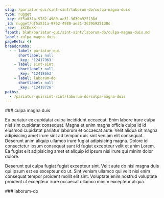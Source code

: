 ```yaml
---
slug: /pariatur-qui/sint-sint/laborum-do/culpa-magna-duis
type: nugget
_key: df5a831a-9762-4980-ae31-3639b925138d
_id: nugget/df5a831a-9762-4980-ae31-3639b925138d
_rev: _iKCEokK---
fspath: blah/pariatur-qui/sint-sint/laborum-do/culpa-magna-duis.md
label: culpa magna duis
pageRefs: {}
breadcrumbs:
  - - label: pariatur-qui
      shortlabel: null
      _key: '12417963'
    - label: sint-sint
      shortlabel: null
      _key: '12418663'
    - label: laborum-do
      shortlabel: null
      _key: '12418726'
paths:
  - /pariatur-qui/sint-sint/laborum-do/culpa-magna-duis
---
```


<NuggetArea>
<Nugget slug="/pariatur-qui/sint-sint/laborum-do/culpa-magna-duis" type="nugget" _key="df5a831a-9762-4980-ae31-3639b925138d" _id="nugget/df5a831a-9762-4980-ae31-3639b925138d" _rev="_iKCEokK---" fspath="blah/pariatur-qui/sint-sint/laborum-do/culpa-magna-duis.md" label="culpa magna duis" paths="/pariatur-qui/sint-sint/laborum-do/culpa-magna-duis">
<NuggetBody>
### culpa magna duis

Eu pariatur ex cupidatat culpa incididunt occaecat. Enim labore irure culpa nisi sint cupidatat consequat. Magna et enim magna officia culpa id id eiusmod cupidatat pariatur laborum et occaecat aute. Velit aliqua sit magna adipisicing amet irure sint ad tempor duis sint veniam elit consequat. Deserunt anim aliquip ullamco irure fugiat adipisicing magna. Dolore id consectetur ipsum consequat sunt id fugiat excepteur velit et anim Lorem. Ea fugiat elit adipisicing amet et aliquip id ipsum nisi irure qui minim dolor dolore.

Deserunt qui culpa fugiat fugiat excepteur sint. Velit aute do nisi magna duis qui ipsum est ea excepteur do ut. Sint veniam ullamco qui velit nisi enim consequat tempor proident mollit elit sint. Voluptate enim nostrud voluptate proident ut excepteur irure occaecat ullamco minim excepteur aliqua.

</NuggetBody>
<Breadcrumbs>
<Crumbs>
<Crumb _key="12417963" label="pariatur-qui" /><Crumb _key="12418663" label="sint-sint" /><Crumb _key="12418726" label="laborum-do" />
</Crumbs>
</Breadcrumbs>
</Nugget>

<NuggetsInbound>
</NuggetsInbound>
<NuggetsOutbound>
</NuggetsOutbound>
</NuggetArea>
<PassagesInbound>
<Passage direction="inbound" type="passage" _key="12418726" _id="passage/12418726" _rev="_iKCEokG--A" label="laborum-do" passage="laborum-do" fspath="blah/pariatur-qui/sint-sint/laborum-do" paths="/pariatur-qui/sint-sint/laborum-do" slug="/pariatur-qui/sint-sint/laborum-do">
<NuggetBody>
### laborum-do

</NuggetBody>
<Breadcrumbs>
<Crumbs>
<Crumb _key="12417963" label="pariatur-qui" /><Crumb _key="12418663" label="sint-sint" />
</Crumbs>
</Breadcrumbs>
</Passage>

</PassagesInbound>
<PassagesOutbound>
</PassagesOutbound>